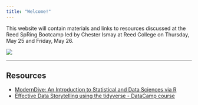 ```yaml
---
title: "Welcome!"
---
```


This website will contain materials and links to resources discussed at the Reed SpRing Bootcamp led by Chester Ismay at Reed College on Thursday, May 25 and Friday, May 26.

![](https://ismayc.github.io/moderndiver-book/images/tidy1.png)

***

## Resources

- [ModernDive:  An Introduction to Statistical and Data Sciences via R](http://moderndive.com)
- [Effective Data Storytelling using the tidyverse - DataCamp course](https://www.datacamp.com/courses/effective-data-storytelling-using-the-tidyverse)